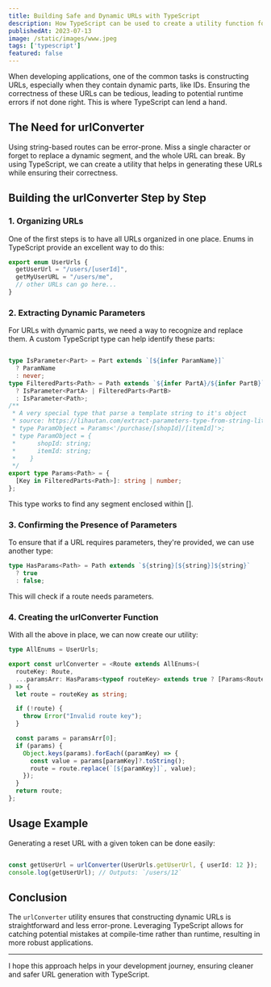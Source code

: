 ```yaml
---
title: Building Safe and Dynamic URLs with TypeScript
description: How TypeScript can be used to create a utility function for constructing URLs with type-safety, reducing errors and improving code maintainability.
publishedAt: 2023-07-13
image: /static/images/www.jpeg
tags: ['typescript']
featured: false
---
```


When developing applications, one of the common tasks is constructing URLs, especially when they contain dynamic parts, like IDs. Ensuring the correctness of these URLs can be tedious, leading to potential runtime errors if not done right. This is where TypeScript can lend a hand.

## The Need for urlConverter
Using string-based routes can be error-prone. Miss a single character or forget to replace a dynamic segment, and the whole URL can break. By using TypeScript, we can create a utility that helps in generating these URLs while ensuring their correctness.

## Building the urlConverter Step by Step

### 1. Organizing URLs
One of the first steps is to have all URLs organized in one place. Enums in TypeScript provide an excellent way to do this:

```typescript
export enum UserUrls {
  getUserUrl = "/users/[userId]",
  getMyUserURL = "/users/me",
  // other URLs can go here...
}
```

### 2. Extracting Dynamic Parameters
For URLs with dynamic parts, we need a way to recognize and replace them. A custom TypeScript type can help identify these parts:

```typescript

type IsParameter<Part> = Part extends `[${infer ParamName}]`
  ? ParamName
  : never;
type FilteredParts<Path> = Path extends `${infer PartA}/${infer PartB}`
  ? IsParameter<PartA> | FilteredParts<PartB>
  : IsParameter<Path>;
/**
 * A very special type that parse a template string to it's object
 * source: https://lihautan.com/extract-parameters-type-from-string-literal-types-with-typescript/
 * type ParamObject = Params<'/purchase/[shopId]/[itemId]'>;
 * type ParamObject = {
 *      shopId: string;
 *      itemId: string;
 *    }
 */
export type Params<Path> = {
  [Key in FilteredParts<Path>]: string | number;
};
```

This type works to find any segment enclosed within [].

### 3. Confirming the Presence of Parameters
To ensure that if a URL requires parameters, they're provided, we can use another type:

```typescript
type HasParams<Path> = Path extends `${string}[${string}]${string}`
  ? true
  : false;
```

This will check if a route needs parameters.

### 4. Creating the urlConverter Function
With all the above in place, we can now create our utility:

```typescript
type AllEnums = UserUrls;

export const urlConverter = <Route extends AllEnums>(
  routeKey: Route,
  ...paramsArr: HasParams<typeof routeKey> extends true ? [Params<Route>] : []
) => {
  let route = routeKey as string;

  if (!route) {
    throw Error("Invalid route key");
  }

  const params = paramsArr[0];
  if (params) {
    Object.keys(params).forEach((paramKey) => {
      const value = params[paramKey]?.toString();
      route = route.replace(`[${paramKey}]`, value);
    });
  }
  return route;
};
```

## Usage Example
Generating a reset URL with a given token can be done easily:

```typescript

const getUserUrl = urlConverter(UserUrls.getUserUrl, { userId: 12 });
console.log(getUserUrl); // Outputs: `/users/12`

```

## Conclusion
The `urlConverter` utility ensures that constructing dynamic URLs is straightforward and less error-prone. Leveraging TypeScript allows for catching potential mistakes at compile-time rather than runtime, resulting in more robust applications.

---
I hope this approach helps in your development journey, ensuring cleaner and safer URL generation with TypeScript.